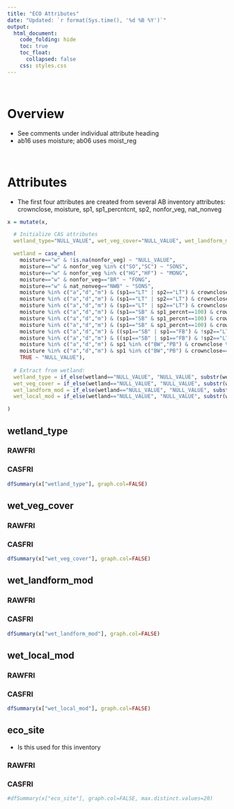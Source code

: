 ```yaml
---  
title: "ECO Attributes"
date: "Updated: `r format(Sys.time(), '%d %B %Y')`"
output:  
  html_document:  
    code_folding: hide
    toc: true
    toc_float:
      collapsed: false
    css: styles.css
---  
```


<br>

# Overview

  * See comments under individual attribute heading
  * ab16 uses moisture; ab06 uses moist_reg

<br>

# Attributes

  * The first four attributes are created from several AB inventory attributes: crownclose, moisture, sp1, sp1_percntcnt, sp2, nonfor_veg, nat_nonveg

```r
x = mutate(x, 

  # Initialize CAS attributes
  wetland_type="NULL_VALUE", wet_veg_cover="NULL_VALUE", wet_landform_mod="NULL_VALUE", wet_local_mod="NULL_VALUE",

  wetland = case_when(
    moisture=="w" & !is.na(nonfor_veg) ~ "NULL_VALUE",
    moisture=="w" & nonfor_veg %in% c("SO","SC") ~ "SONS",
    moisture=="w" & nonfor_veg %in% c("HG","HF") ~ "MONG",
    moisture=="w" & nonfor_veg=="BR" ~ "FONG",
    moisture=="w" & nat_nonveg=="NWB" ~ "SONS",
    moisture %in% c("a","d","m") & (sp1=="LT" | sp2=="LT") & crownclose %in% c("A","B") ~ "FTNN",
    moisture %in% c("a","d","m") & (sp1=="LT" | sp2=="LT") & crownclose=="C" ~ "STNN",
    moisture %in% c("a","d","m") & (sp1=="LT" | sp2=="LT") & crownclose=="D" ~ "SFNN",
    moisture %in% c("a","d","m") & (sp1=="SB" & sp1_percnt==100) & crownclose %in% c("A","B") ~ "BTNN",
    moisture %in% c("a","d","m") & (sp1=="SB" & sp1_percnt==100) & crownclose=="C" ~ "STNN",
    moisture %in% c("a","d","m") & (sp1=="SB" & sp1_percnt==100) & crownclose=="D" ~ "SFNN",
    moisture %in% c("a","d","m") & ((sp1=="SB" | sp1=="FB") & !sp2=="LT") & crownclose %in% c("A","B","C") ~ "STNN",
    moisture %in% c("a","d","m") & ((sp1=="SB" | sp1=="FB") & !sp2=="LT") & crownclose=="D" ~ "SFNN",
    moisture %in% c("a","d","m") & sp1 %in% c("BW","PB") & crownclose %in% c("A","B","C") ~ "STNN",
    moisture %in% c("a","d","m") & sp1 %in% c("BW","PB") & crownclose=="D" ~ "SFNN",
    TRUE ~ "NULL_VALUE"),
  
  # Extract from wetland:
  wetland_type = if_else(wetland=="NULL_VALUE", "NULL_VALUE", substr(wetland,1,1)),
  wet_veg_cover = if_else(wetland=="NULL_VALUE", "NULL_VALUE", substr(wetland,2,2)),
  wet_landform_mod = if_else(wetland=="NULL_VALUE", "NULL_VALUE", substr(wetland,3,3)),
  wet_local_mod = if_else(wetland=="NULL_VALUE", "NULL_VALUE", substr(wetland,4,4))

)
```

## wetland_type {.tabset}

### RAWFRI

### CASFRI

```r
dfSummary(x["wetland_type"], graph.col=FALSE)
```

## wet_veg_cover {.tabset}

### RAWFRI

### CASFRI

```r
dfSummary(x["wet_veg_cover"], graph.col=FALSE)
```

## wet_landform_mod {.tabset}

### RAWFRI

### CASFRI

```r
dfSummary(x["wet_landform_mod"], graph.col=FALSE)
```

## wet_local_mod {.tabset}

### RAWFRI

### CASFRI

```r
dfSummary(x["wet_local_mod"], graph.col=FALSE)
```

## eco_site {.tabset}

  * Is this used for this inventory

### RAWFRI

### CASFRI

```r
#dfSummary(x["eco_site"], graph.col=FALSE, max.distinct.values=20)
```
